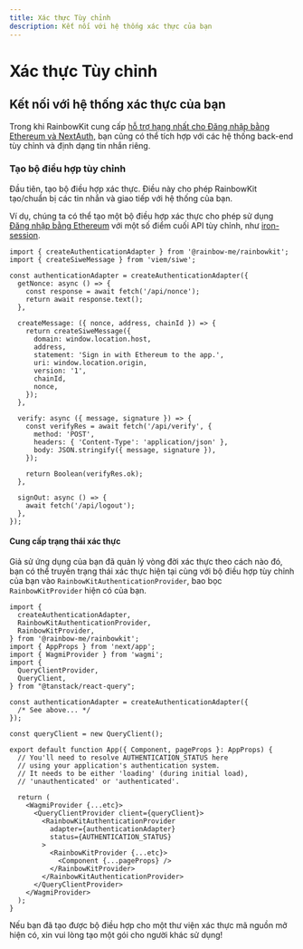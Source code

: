 ```yaml
---
title: Xác thực Tùy chỉnh
description: Kết nối với hệ thống xác thực của bạn
---
```


# Xác thực Tùy chỉnh

## Kết nối với hệ thống xác thực của bạn

Trong khi RainbowKit cung cấp [hỗ trợ hạng nhất cho Đăng nhập bằng Ethereum và NextAuth,](/docs/authentication#set-up-sign-in-with-ethereum-and-nextauth) bạn cũng có thể tích hợp với các hệ thống back-end tùy chỉnh và định dạng tin nhắn riêng.

### Tạo bộ điều hợp tùy chỉnh

Đầu tiên, tạo bộ điều hợp xác thực. Điều này cho phép RainbowKit tạo/chuẩn bị các tin nhắn và giao tiếp với hệ thống của bạn.

Ví dụ, chúng ta có thể tạo một bộ điều hợp xác thực cho phép sử dụng [Đăng nhập bằng Ethereum](https://login.xyz) với một số điểm cuối API tùy chỉnh, như [iron-session](https://github.com/rainbow-me/rainbowkit/tree/main/examples/with-next-siwe-iron-session).

```tsx
import { createAuthenticationAdapter } from '@rainbow-me/rainbowkit';
import { createSiweMessage } from 'viem/siwe';

const authenticationAdapter = createAuthenticationAdapter({
  getNonce: async () => {
    const response = await fetch('/api/nonce');
    return await response.text();
  },

  createMessage: ({ nonce, address, chainId }) => {
    return createSiweMessage({
      domain: window.location.host,
      address,
      statement: 'Sign in with Ethereum to the app.',
      uri: window.location.origin,
      version: '1',
      chainId,
      nonce,
    });
  },

  verify: async ({ message, signature }) => {
    const verifyRes = await fetch('/api/verify', {
      method: 'POST',
      headers: { 'Content-Type': 'application/json' },
      body: JSON.stringify({ message, signature }),
    });

    return Boolean(verifyRes.ok);
  },

  signOut: async () => {
    await fetch('/api/logout');
  },
});
```

#### Cung cấp trạng thái xác thực

Giả sử ứng dụng của bạn đã quản lý vòng đời xác thực theo cách nào đó, bạn có thể truyền trạng thái xác thực hiện tại cùng với bộ điều hợp tùy chỉnh của bạn vào `RainbowKitAuthenticationProvider`, bao bọc `RainbowKitProvider` hiện có của bạn.

```tsx
import {
  createAuthenticationAdapter,
  RainbowKitAuthenticationProvider,
  RainbowKitProvider,
} from '@rainbow-me/rainbowkit';
import { AppProps } from 'next/app';
import { WagmiProvider } from 'wagmi';
import {
  QueryClientProvider,
  QueryClient,
} from "@tanstack/react-query";

const authenticationAdapter = createAuthenticationAdapter({
  /* See above... */
});

const queryClient = new QueryClient();

export default function App({ Component, pageProps }: AppProps) {
  // You'll need to resolve AUTHENTICATION_STATUS here
  // using your application's authentication system.
  // It needs to be either 'loading' (during initial load),
  // 'unauthenticated' or 'authenticated'.

  return (
    <WagmiProvider {...etc}>
      <QueryClientProvider client={queryClient}>
        <RainbowKitAuthenticationProvider
          adapter={authenticationAdapter}
          status={AUTHENTICATION_STATUS}
        >
          <RainbowKitProvider {...etc}>
            <Component {...pageProps} />
          </RainbowKitProvider>
        </RainbowKitAuthenticationProvider>
      </QueryClientProvider>
    </WagmiProvider>
  );
}
```

Nếu bạn đã tạo được bộ điều hợp cho một thư viện xác thực mã nguồn mở hiện có, xin vui lòng tạo một gói cho người khác sử dụng!
